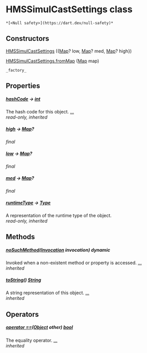 # HMSSimulCastSettings class

    *[<Null safety>](https://dart.dev/null-safety)*

## Constructors

[HMSSimulCastSettings](../model_hms_simul_cast_settings/HMSSimulCastSettings/HMSSimulCastSettings) ({[Map](https://api.flutter.dev/flutter/dart-core/Map-class.html)? low, [Map](https://api.flutter.dev/flutter/dart-core/Map-class.html)? med, [Map](https://api.flutter.dev/flutter/dart-core/Map-class.html)? high})

[HMSSimulCastSettings.fromMap](../model_hms_simul_cast_settings/HMSSimulCastSettings/HMSSimulCastSettings.fromMap) ([Map](https://api.flutter.dev/flutter/dart-core/Map-class.html) map)

    _factory_

## Properties

##### [hashCode](https://api.flutter.dev/flutter/dart-core/Object/hashCode.html) &#8594; [int](https://api.flutter.dev/flutter/dart-core/int-class.html)

The hash code for this object. [...](https://api.flutter.dev/flutter/dart-core/Object/hashCode.html)  
_read-only, inherited_

##### [high](../model_hms_simul_cast_settings/HMSSimulCastSettings/high) &#8594; [Map](https://api.flutter.dev/flutter/dart-core/Map-class.html)?

_final_

##### [low](../model_hms_simul_cast_settings/HMSSimulCastSettings/low) &#8594; [Map](https://api.flutter.dev/flutter/dart-core/Map-class.html)?

_final_

##### [med](../model_hms_simul_cast_settings/HMSSimulCastSettings/med) &#8594; [Map](https://api.flutter.dev/flutter/dart-core/Map-class.html)?

_final_

##### [runtimeType](https://api.flutter.dev/flutter/dart-core/Object/runtimeType.html) &#8594; [Type](https://api.flutter.dev/flutter/dart-core/Type-class.html)

A representation of the runtime type of the object.  
_read-only, inherited_

## Methods

##### [noSuchMethod](https://api.flutter.dev/flutter/dart-core/Object/noSuchMethod.html)([Invocation](https://api.flutter.dev/flutter/dart-core/Invocation-class.html) invocation) dynamic

Invoked when a non-existent method or property is accessed. [...](https://api.flutter.dev/flutter/dart-core/Object/noSuchMethod.html)  
_inherited_

##### [toString](https://api.flutter.dev/flutter/dart-core/Object/toString.html)() [String](https://api.flutter.dev/flutter/dart-core/String-class.html)

A string representation of this object. [...](https://api.flutter.dev/flutter/dart-core/Object/toString.html)  
_inherited_

## Operators

##### [operator ==](https://api.flutter.dev/flutter/dart-core/Object/operator_equals.html)([Object](https://api.flutter.dev/flutter/dart-core/Object-class.html) other) [bool](https://api.flutter.dev/flutter/dart-core/bool-class.html)

The equality operator. [...](https://api.flutter.dev/flutter/dart-core/Object/operator_equals.html)  
_inherited_
